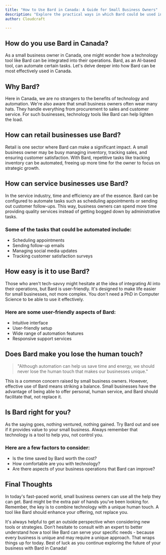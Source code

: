 ```yaml
---
title: "How to Use Bard in Canada: A Guide for Small Business Owners"
description: "Explore the practical ways in which Bard could be used in Canada, particularly focusing on retail and service industry small businesses."
author: Cloudcraft

---
```


## How do you use Bard in Canada?

As a small business owner in Canada, one might wonder how a technology tool like Bard can be integrated into their operations. Bard, as an AI-based tool, can automate certain tasks. Let's delve deeper into how Bard can be most effectively used in Canada.

## Why Bard?

Here in Canada, we are no strangers to the benefits of technology and automation. We're also aware that small business owners often wear many hats. They handle everything from procurement to sales and customer service. For such businesses, technology tools like Bard can help lighten the load.

<ServicesBlurb />

## How can retail businesses use Bard?

Retail is one sector where Bard can make a significant impact. A small business owner may be busy managing inventory, tracking sales, and ensuring customer satisfaction. With Bard, repetitive tasks like tracking inventory can be automated, freeing up more time for the owner to focus on strategic growth.

## How can service businesses use Bard?

In the service industry, time and efficiency are of the essence. Bard can be configured to automate tasks such as scheduling appointments or sending out customer follow-ups. This way, business owners can spend more time providing quality services instead of getting bogged down by administrative tasks.

### Some of the tasks that could be automated include:

 * Scheduling appointments
 * Sending follow-up emails
 * Managing social media updates
 * Tracking customer satisfaction surveys

## How easy is it to use Bard?

Those who aren't tech-savvy might hesitate at the idea of integrating AI into their operations, but Bard is user-friendly. It's designed to make life easier for small businesses, not more complex. You don't need a PhD in Computer Science to be able to use it effectively.

### Here are some user-friendly aspects of Bard:

 * Intuitive interface
 * User-friendly setup
 * Wide range of automation features
 * Responsive support services

<GetStartedBlurb />

## Does Bard make you lose the human touch?

<blockquote> "Although automation can help us save time and energy, we should never lose the human touch that makes our businesses unique."</blockquote>

This is a common concern raised by small business owners. However, effective use of Bard means striking a balance. Small businesses have the advantage of being able to offer personal, human service, and Bard should facilitate that, not replace it.

## Is Bard right for you?

As the saying goes, nothing ventured, nothing gained. Try Bard out and see if it provides value to your small business. Always remember that technology is a tool to help you, not control you.

### Here are a few factors to consider:

 * Is the time saved by Bard worth the cost?
 * How comfortable are you with technology?
 * Are there aspects of your business operations that Bard can improve?

## Final Thoughts

In today's fast-paced world, small business owners can use all the help they can get. Bard might be the extra pair of hands you've been looking for. Remember, the key is to combine technology with a unique human touch. A tool like Bard should enhance your offering, not replace you.

It's always helpful to get an outside perspective when considering new tools or strategies. Don’t hesitate to consult with an expert to better understand how a tool like Bard can serve your specific needs - because every business is unique and may require a unique approach. That wraps things up for today. Best of luck as you continue exploring the future of your business with Bard in Canada!